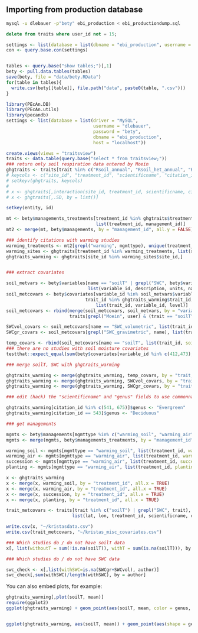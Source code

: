 Importing from production database
----------------------------------

```bash
mysql -u dlebauer -p"bety" ebi_production < ebi_productiondump.sql
```

```sql
delete from traits where user_id not = 15;
```

```r
settings <- list(database = list(dbname = "ebi_production", username = "dlebauer", password = "bety"))
con <- query.base.con(settings)


tables <- query.base("show tables;")[,1]
bety <- pull.data.tables(tables)
save(bety, file = "data/bety.RData")
for(table in tables){
  write.csv(bety[[table]], file.path("data", paste0(table, ".csv")))
}
```

```r
library(PEcAn.DB)
library(PEcAn.utils)
library(pecandb)
settings <- list(database = list(driver = "MySQL", 
                                 username = "dlebauer", 
                                 password = "bety", 
                                 dbname = "ebi_production", 
                                 host = "localhost"))

create.views(views = "traitsview")
traits <- data.table(query.base("select * from traitsview;"))
### return only soil respiration data entered by Moein 
ghgtraits <- traits[trait %in% c("Rsoil_annual", "Rsoil_het_annual", "R_root_fine_annual", "Soil Het Respiration ", "Soil Respiration", "soil_respiration_m2"),]
# keycols <- c("site_id", "treatment_id", "scientificname", "citation_id", "date")
# setkeyv(ghgtraits, keycols)
# 
# x <- ghgtraits[,interaction(site_id, treatment_id, scientificname, citation_id, date)]
# x <- ghgtraits[,.SD, by = list()]

setkey(entity, id)

mt <- bety$managements_treatments[treatment_id %in% ghgtraits$treatment_id, 
                                  list(treatment_id, management_id)]
mt2 <- merge(mt, bety$managements, by = "management_id", all.y = FALSE)

### identify citations with warming studies
warming_treatments <- mt2[grepl("warming", mgmttype), unique(treatment_id)]
warming_sites <- ghgtraits[treatment_id %in% warming_treatments, list(site_id, site, city, author, cityear), by = citation_id]
ghgtraits_warming <- ghgtraits[site_id %in% warming_sites$site_id,] 


### extract covariates

soil_metvars <- bety$variables[name == "soilT" | grepl("SWC", bety$variables$name),
                               list(variable_id, description, units, name)]
soil_metcovars <- bety$covariates[variable_id %in% soil_metvars$variable_id &
                              trait_id %in% ghgtraits_warming$trait_id,
                                  list(trait_id, variable_id, level)]
soil_metcovars <- rbind(merge(soil_metcovars, soil_metvars, by = "variable_id")[,list(trait_id, level, name)],
                        traits[grepl("Moein", user) & (trait == "soilT" | grepl("SWC", trait)) , list(trait_id, level = mean, name = trait)])

SWCvol_covars <- soil_metcovars[name == "SWC_volumetric", list(trait_id, SWCvol = level)]
SWCgr_covars <- soil_metcovars[grepl("SWC_gravimetric", name), list(trait_id, SWCgr = level)]

temp_covars <- rbind(soil_metcovars[name == "soilT", list(trait_id, soilT = level)])
### there are no studies with soil moisture covariates
testthat::expect_equal(sum(bety$covariates[variable_id %in% c(412,473), unique(trait_id)] %in% ghgtraits_warming$trait_id), 0)

### merge soilT, SWC with ghgtraits_warming

ghgtraits_warming <- merge(ghgtraits_warming, temp_covars, by = "trait_id", all.x = TRUE)
ghgtraits_warming <- merge(ghgtraits_warming, SWCvol_covars, by = "trait_id", all.x = TRUE)
ghgtraits_warming <- merge(ghgtraits_warming, SWCgr_covars, by = "trait_id", all.x = TRUE)

### edit (hack) the "scientificname" and "genus" fields to use commonname

ghgtraits_warming[citation_id %in% c(541, 675)]$genus <- "Evergreen"
ghgtraits_warming[citation_id == 543]$genus <- "Deciduous"

### get managements

mgmts <- bety$managements[mgmttype %in% c("warming_soil", "warming_air", "initiation of natural succession", "planting"),list(management_id, date, mgmttype, level)]
mgmts <- merge(mgmts, bety$managements_treatments, by = "management_id", all.x = TRUE)

warming_soil <- mgmts[mgmttype == "warming_soil", list(treatment_id, warming_soil = date, dT_soil = level)]
warming_air <- mgmts[mgmttype == "warming_air", list(treatment_id, warming_air = date, dT_air = level)]
succession <- mgmts[mgmttype == "warming_air", list(treatment_id, succession = date)]
planting <- mgmts[mgmttype == "warming_air", list(treatment_id, planting = date)]

x <- ghgtraits_warming
x <- merge(x, warming_soil, by = "treatment_id", all.x = TRUE)
x <- merge(x, warming_air, by = "treatment_id", all.x = TRUE)
x <- merge(x, succession, by = "treatment_id", all.x = TRUE)
x <- merge(x, planting, by = "treatment_id", all.x = TRUE)

trait_metcovars <- traits[trait %in% c("soilT") | grepl("SWC", trait), 
                         list(lat, lon, treatment_id, scientificname, date, trait, mean)]

write.csv(x, "~/kristasdata.csv")
write.csv(trait_metcovars, "~/kristas_misc_covariates.csv")

### Which studies do / do not have soilT data
x[, list(withoutT = sum(!is.na(soilT)), withT = sum(is.na(soilT))), by = author]

### Which studies do / do not have SWC data

swc_check <- x[,list(withSWC=is.na(SWCgr+SWCvol), author)]
swc_check[,sum(withSWC)/length(withSWC), by = author]

```

You can also embed plots, for example:

```r
ghgtraits_warming[,plot(soilT, mean)]
require(ggplot2)
ggplot(ghgtraits_warming) + geom_point(aes(soilT, mean, color = genus, shape = site))


ggplot(ghgtraits_warming, aes(soilT, mean)) + geom_point(aes(shape = genus, color = trt)) + facet_wrap(~ author)

```